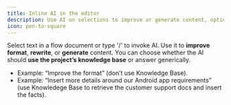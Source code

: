 ```yaml
---
title: Inline AI in the editor
description: Use AI on selections to improve or generate content, optionally grounded in your knowledge base.
icon: pen-to-square
---
```


Select text in a flow document or type '/' to invoke AI. Use it to **improve format**, **rewrite**, or **generate** content. You can choose whether the AI should **use the project’s knowledge base** or answer generically.

- Example: “Improve the format” (don’t use Knowledge Base).
- Example: “Insert more details around our Android app requirements” (use Knowledege Base to retrieve the customer support docs and insert the facts).
